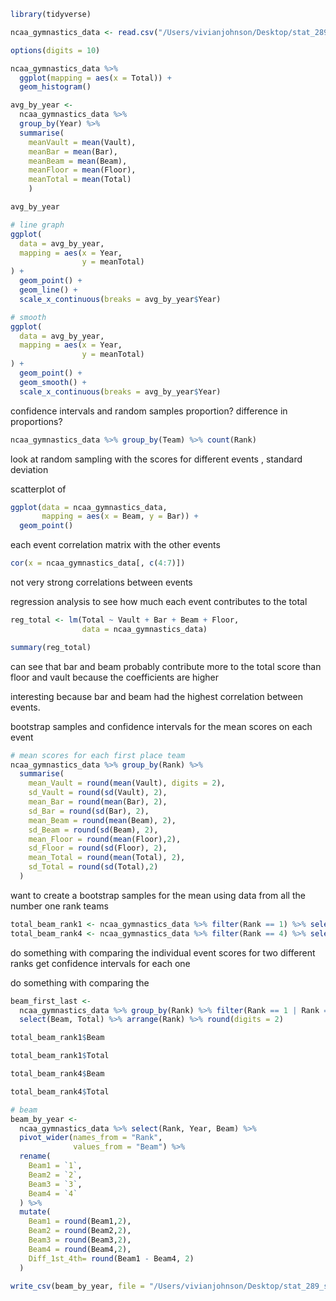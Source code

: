
```r
library(tidyverse)
```

```r
ncaa_gymnastics_data <- read.csv("/Users/vivianjohnson/Desktop/stat_289_score_new/vgjohn/gymnastics_module/Exploration/ncaa_gymnastics.csv")

options(digits = 10)
```


```r
ncaa_gymnastics_data %>%
  ggplot(mapping = aes(x = Total)) +
  geom_histogram()
```

```r
avg_by_year <- 
  ncaa_gymnastics_data %>%
  group_by(Year) %>%
  summarise(
    meanVault = mean(Vault),
    meanBar = mean(Bar),
    meanBeam = mean(Beam),
    meanFloor = mean(Floor),
    meanTotal = mean(Total)
    )

avg_by_year
```

```r
# line graph 
ggplot(
  data = avg_by_year,
  mapping = aes(x = Year,
                y = meanTotal)
) +
  geom_point() +
  geom_line() +
  scale_x_continuous(breaks = avg_by_year$Year)

# smooth 
ggplot(
  data = avg_by_year,
  mapping = aes(x = Year,
                y = meanTotal)
) +
  geom_point() +
  geom_smooth() +
  scale_x_continuous(breaks = avg_by_year$Year)
```

confidence intervals and random samples 
proportion? difference in proportions? 

```r
ncaa_gymnastics_data %>% group_by(Team) %>% count(Rank)

```

look at random sampling with the scores for different events , standard deviation 

scatterplot of 
```r
ggplot(data = ncaa_gymnastics_data,
       mapping = aes(x = Beam, y = Bar)) +
  geom_point()
```

each event correlation matrix with the other events 
```r
cor(x = ncaa_gymnastics_data[, c(4:7)])
```

not very strong correlations between events

regression analysis to see how much each event contributes to the total 
```r
reg_total <- lm(Total ~ Vault + Bar + Beam + Floor,
                data = ncaa_gymnastics_data)

summary(reg_total)
```

can see that bar and beam probably contribute more to the total score than floor and vault because the coefficients are higher

interesting because bar and beam had the highest correlation between events. 

bootstrap samples and confidence intervals for the mean scores on each event 

```r
# mean scores for each first place team 
ncaa_gymnastics_data %>% group_by(Rank) %>%
  summarise(
    mean_Vault = round(mean(Vault), digits = 2),
    sd_Vault = round(sd(Vault), 2),
    mean_Bar = round(mean(Bar), 2),
    sd_Bar = round(sd(Bar), 2),
    mean_Beam = round(mean(Beam), 2),
    sd_Beam = round(sd(Beam), 2),
    mean_Floor = round(mean(Floor),2),
    sd_Floor = round(sd(Floor), 2),
    mean_Total = round(mean(Total), 2),
    sd_Total = round(sd(Total),2)
  )
```

want to create a bootstrap samples for the mean using data from all the number one rank teams 
```r
total_beam_rank1 <- ncaa_gymnastics_data %>% filter(Rank == 1) %>% select(Rank, Beam, Total) %>% round(digits = 2)
total_beam_rank4 <- ncaa_gymnastics_data %>% filter(Rank == 4) %>% select(Rank, Beam, Total) %>% round(digits = 2)

```

do something with comparing the individual event scores for two different ranks 
get confidence intervals for each one 

do something with comparing the 

```r
beam_first_last <- 
  ncaa_gymnastics_data %>% group_by(Rank) %>% filter(Rank == 1 | Rank == 4) %>%
  select(Beam, Total) %>% arrange(Rank) %>% round(digits = 2)
```

```r
total_beam_rank1$Beam
```

```r
total_beam_rank1$Total
```

```r
total_beam_rank4$Beam
```

```r
total_beam_rank4$Total
```

```r
# beam 
beam_by_year <-
  ncaa_gymnastics_data %>% select(Rank, Year, Beam) %>%
  pivot_wider(names_from = "Rank",
              values_from = "Beam") %>%
  rename(
    Beam1 = `1`,
    Beam2 = `2`,
    Beam3 = `3`,
    Beam4 = `4`
  ) %>%
  mutate(
    Beam1 = round(Beam1,2),
    Beam2 = round(Beam2,2),
    Beam3 = round(Beam3,2),
    Beam4 = round(Beam4,2),
    Diff_1st_4th= round(Beam1 - Beam4, 2)
  )
```

```r
write_csv(beam_by_year, file = "/Users/vivianjohnson/Desktop/stat_289_score_new/vgjohn/gymnastics_module/Exploration/beam_by_year.csv")
```

